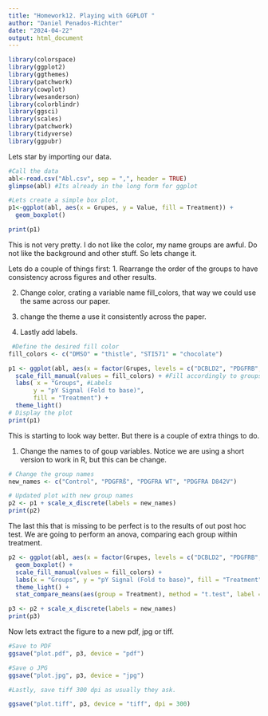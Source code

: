 ```yaml
---
title: "Homework12. Playing with GGPLOT "
author: "Daniel Penados-Richter"
date: "2024-04-22"
output: html_document
---
```


```r
library(colorspace)
library(ggplot2)
library(ggthemes)
library(patchwork)
library(cowplot)
library(wesanderson)
library(colorblindr)
library(ggsci) 
library(scales)
library(patchwork)
library(tidyverse)
library(ggpubr)
```

Lets star by importing our data. 

```r
#Call the data
abl<-read.csv("Abl.csv", sep = ",", header = TRUE)
glimpse(abl) #Its already in the long form for ggplot

#Lets create a simple box plot, 
p1<-ggplot(abl, aes(x = Grupes, y = Value, fill = Treatment)) +
  geom_boxplot()

print(p1) 

```

This is not very pretty. I do not like the color, my name groups are awful. Do not like the background and other stuff. So lets change it. 

Lets do a couple of things first: 
1. Rearrange the order of the groups to have consistency across figures and other results. 

2. Change color, crating a variable name fill_colors, that way we could use the same across our paper. 

3. change the theme a use it consistently across the paper. 

4. Lastly add labels. 

```r
 #Define the desired fill color
fill_colors <- c("DMSO" = "thistle", "STI571" = "chocolate")

p1 <- ggplot(abl, aes(x = factor(Grupes, levels = c("DCBLD2", "PDGFRB", "A_WT", "A_D842V")), y = Value, fill = Treatment)) + geom_boxplot() + #Notice the groups order is define. 
  scale_fill_manual(values = fill_colors) + #Fill accordingly to groups 
  labs( x = "Groups", #Labels
       y = "pY Signal (Fold to base)",
       fill = "Treatment") +
  theme_light()
# Display the plot
print(p1)

```

This is starting to look way better. But there is a couple of extra things to do. 

1. Change the names to of goup variables. Notice we are using a short version to work in R, but this can be change. 

```r
# Change the group names
new_names <- c("Control", "PDGFRß", "PDGFRA WT", "PDGFRA D842V")

# Updated plot with new group names
p2 <- p1 + scale_x_discrete(labels = new_names)
print(p2)
```

The last this that is missing to be perfect is to the results of out post hoc test. We are going to perform an anova, comparing each group within treatment. 

```r

p2 <- ggplot(abl, aes(x = factor(Grupes, levels = c("DCBLD2", "PDGFRB", "A_WT", "A_D842V")), y = Value, fill = Treatment)) + 
  geom_boxplot() + 
  scale_fill_manual(values = fill_colors) + 
  labs(x = "Groups", y = "pY Signal (Fold to base)", fill = "Treatment") +
  theme_light() +
  stat_compare_means(aes(group = Treatment), method = "t.test", label = "p.signif") 

p3 <- p2 + scale_x_discrete(labels = new_names)
print(p3)
```

Now lets extract the figure to a new pdf, jpg or tiff. 

```r
#Save to PDF
ggsave("plot.pdf", p3, device = "pdf")

#Save o JPG
ggsave("plot.jpg", p3, device = "jpg")

#Lastly, save tiff 300 dpi as usually they ask. 

ggsave("plot.tiff", p3, device = "tiff", dpi = 300)

```
